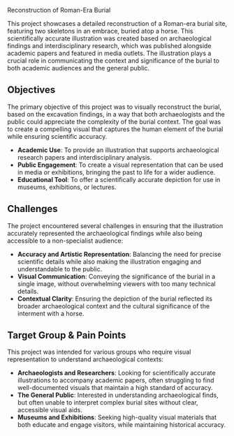 
<span className="text-lg font-medium text-gray-500 uppercase">Reconstruction of Roman-Era Burial</span>

This project showcases a detailed reconstruction of a Roman-era burial site, featuring two skeletons in an embrace, buried atop a horse. This scientifically accurate illustration was created based on archaeological findings and interdisciplinary research, which was published alongside academic papers and featured in media outlets. The illustration plays a crucial role in communicating the context and significance of the burial to both academic audiences and the general public.

## Objectives

The primary objective of this project was to visually reconstruct the burial, based on the excavation findings, in a way that both archaeologists and the public could appreciate the complexity of the burial context. The goal was to create a compelling visual that captures the human element of the burial while ensuring scientific accuracy.

<ul>
  <li><strong>Academic Use</strong>: To provide an illustration that supports archaeological research papers and interdisciplinary analysis.</li>
  <li><strong>Public Engagement</strong>: To create a visual representation that can be used in media or exhibitions, bringing the past to life for a wider audience.</li>
  <li><strong>Educational Tool</strong>: To offer a scientifically accurate depiction for use in museums, exhibitions, or lectures.</li>
</ul>

## Challenges

The project encountered several challenges in ensuring that the illustration accurately represented the archaeological findings while also being accessible to a non-specialist audience:

<ul>
  <li><strong>Accuracy and Artistic Representation</strong>: Balancing the need for precise scientific details while also making the illustration engaging and understandable to the public.</li>
  <li><strong>Visual Communication</strong>: Conveying the significance of the burial in a single image, without overwhelming viewers with too many technical details.</li>
  <li><strong>Contextual Clarity</strong>: Ensuring the depiction of the burial reflected its broader archaeological context and the cultural significance of the interment with a horse.</li>
</ul>

## Target Group & Pain Points

This project was intended for various groups who require visual representation to understand archaeological contexts:

<ul>
  <li><strong>Archaeologists and Researchers</strong>: Looking for scientifically accurate illustrations to accompany academic papers, often struggling to find well-documented visuals that maintain a high standard of accuracy.</li>
  <li><strong>The General Public</strong>: Interested in understanding archaeological finds, but often unable to interpret complex burial sites without clear, accessible visual aids.</li>
  <li><strong>Museums and Exhibitions</strong>: Seeking high-quality visual materials that both educate and engage visitors, while maintaining historical accuracy.</li>
</ul>
